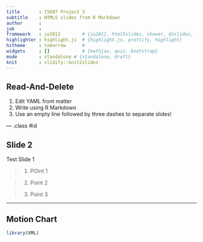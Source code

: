 ```yaml
---
title       : IS607 Project 3
subtitle    : HTML5 slides from R Markdown
author      : 
job         : 
framework   : io2012        # {io2012, html5slides, shower, dzslides, ...}
highlighter : highlight.js  # {highlight.js, prettify, highlight}
hitheme     : tomorrow      # 
widgets     : []            # {mathjax, quiz, bootstrap}
mode        : standalone # {standalone, draft}
knit        : slidify::knit2slides
---
```


## Read-And-Delete

1. Edit YAML front matter
2. Write using R Markdown
3. Use an empty line followed by three dashes to separate slides!

--- .class #id 

## Slide 2

Test Slide 1

> 1. POint 1

> 2. Point 2

> 3. Point 3

---

## Motion Chart

```r
library(XML)

```






